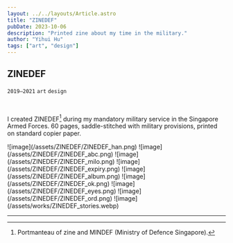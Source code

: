 ```yaml
---
layout: ../../layouts/Article.astro
title: "ZINEDEF"
pubDate: 2023-10-06
description: "Printed zine about my time in the military."
author: "Yihui Hu"
tags: ["art", "design"]
---
```


## ZINEDEF

`2019–2021`
`art`
`design`

<br />

I created ZINEDEF[^1] during my mandatory military service in the Singapore Armed Forces. 60 pages, saddle-stitched with military provisions, printed on standard copier paper.

<div className="image-container">
  ![image](/assets/ZINEDEF/ZINEDEF_han.png)
  ![image](/assets/ZINEDEF/ZINEDEF_abc.png)
  ![image](/assets/ZINEDEF/ZINEDEF_milo.png)
  ![image](/assets/ZINEDEF/ZINEDEF_expiry.png)
  ![image](/assets/ZINEDEF/ZINEDEF_album.png)
  ![image](/assets/ZINEDEF/ZINEDEF_ok.png)
  ![image](/assets/ZINEDEF/ZINEDEF_eyes.png)
  ![image](/assets/ZINEDEF/ZINEDEF_ord.png)
  ![image](/assets/works/ZINEDEF_stories.webp)
</div>

---

[^1]: Portmanteau of zine and MINDEF (Ministry of Defence Singapore).
